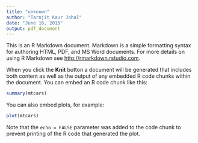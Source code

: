 ```yaml
---
title: "unknown"
author: "Tarnjit Kaur Johal"
date: "June 16, 2015"
output: pdf_document
---
```


<!--
% Question
% 
% Take the mtcars data set and write up an analysis to answer their question using regression models and exploratory data analyses.
% 
% Your report must be:
% 
% Written as a PDF printout of a compiled (using knitr) R markdown document.
% Brief. Roughly the equivalent of 2 pages or less for the main text. Supporting figures in an appendix can be included up to 5 total pages including the 2 for the main report. The appendix can only include figures.
% Include a first paragraph executive summary.
% Upload your PDF by clicking the Upload button below the text box.
% 
% Peer Grading
% 
% The criteria that your classmates will use to evaluate and grade your work are shown below. 
% Each criteria is binary: (1 point = criteria met acceptably; 0 points = criteria not met acceptably)
% Your Course Project score will be the sum of the points and will count as 40% of your final grade in the course. 

--> 






This is an R Markdown document. Markdown is a simple formatting syntax for authoring HTML, PDF, and MS Word documents. For more details on using R Markdown see <http://rmarkdown.rstudio.com>.

When you click the **Knit** button a document will be generated that includes both content as well as the output of any embedded R code chunks within the document. You can embed an R code chunk like this:

```r
summary(mtcars)
```

You can also embed plots, for example:

```r
plot(mtcars)
```

Note that the `echo = FALSE` parameter was added to the code chunk to prevent printing of the R code that generated the plot.
